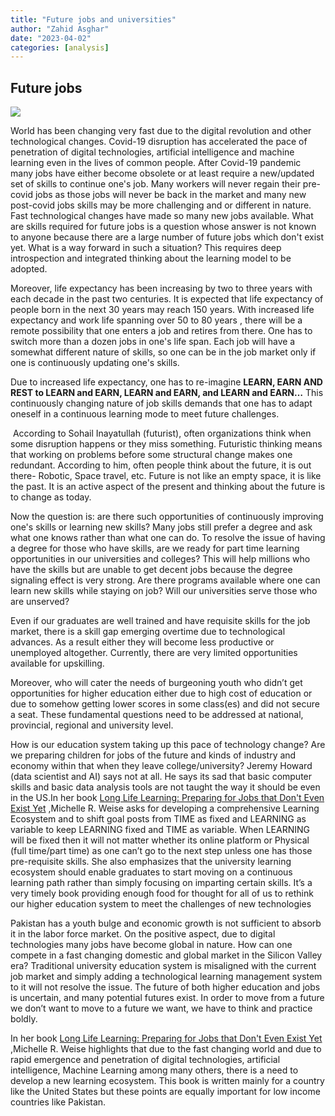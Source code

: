 ---
title: "Future jobs and universities"
author: "Zahid Asghar"
date: "2023-04-02"
categories: [analysis]
---

## Future jobs

![](https://assets.weforum.org/editor/BI-GUNUP8UTxTnl276P5WRBkjguZkFQRU5zI7tsx3ZM.png) 


World has been changing very fast due to the digital revolution and other technological changes. Covid-19 disruption has accelerated the pace of penetration of digital technologies, artificial intelligence and machine learning even in the lives of common people. After Covid-19 pandemic many jobs have either become obsolete or at least require a new/updated set of skills to continue one\'s job. Many workers will never regain their pre-covid jobs as those jobs will never be back in the market and many new post-covid jobs skills may be more challenging and or different in nature. Fast technological changes have made so many new jobs available. What are skills required for future jobs is a question whose answer is not known to anyone because there are a large number of future jobs which don\'t exist yet. What is a way forward in such a situation? This requires deep introspection and integrated thinking about the learning model to be adopted. 

Moreover, life expectancy has been increasing by two to three years with each decade in the past two centuries. It is expected that life expectancy of people born in the next 30 years may reach 150 years. With increased life expectancy and work life spanning over 50 to 80 years , there will be a remote possibility that one enters a job and retires from there. One has to switch more than a dozen jobs in one\'s life span. Each job will have a somewhat different nature of skills, so one can be in the job market only if one is continuously updating one\'s skills.

Due to increased life expectancy, one has to re-imagine **LEARN, EARN AND REST to LEARN and EARN, LEARN and EARN, and LEARN and EARN...** This continuously changing nature of job skills demands that one has to adapt oneself in a continuous learning mode to meet future challenges. 

 According to Sohail Inayatullah (futurist), often organizations think when some disruption happens or they miss something. Futuristic thinking means that working on problems before some structural change makes one redundant. According to him, often people think about the future, it is out there- Robotic, Space travel, etc. Future is not like an empty space, it is like the past. It is an active aspect of the present and thinking about the future is to change as today.

Now the question is: are there such opportunities of continuously improving one\'s skills or learning new skills? Many jobs still prefer a degree and ask what one knows rather than what one can do. To resolve the issue of having a degree for those who have skills, are we ready for part time learning opportunities in our universities and colleges? This will help millions who have the skills but are unable to get decent jobs because the degree signaling effect is very strong. Are there programs available where one can learn new skills while staying on job? Will our universities serve those who are unserved?

Even if our graduates are well trained and have requisite skills for the job market, there is a skill gap emerging overtime due to technological advances. As a result either they will become less productive or unemployed altogether. Currently, there are very limited opportunities available for upskilling.

Moreover, who will cater the needs of burgeoning youth who didn't get opportunities for higher education either due to high cost of education or due to somehow getting lower scores in some class(es) and did not secure a seat. These fundamental questions need to be addressed at national, provincial, regional and university level.

How is our education system taking up this pace of technology change? Are we preparing children for jobs of the future and kinds of industry and economy within that when they leave college/university? Jeremy Howard (data scientist and AI) says not at all. He says its sad that basic computer skills and basic data analysis tools are not taught the way it should be even in the US.In her book [Long Life Learning: Preparing for Jobs that Don\'t Even Exist Yet](https://www.wiley.com/en-sg/Long+Life+Learning:+Preparing+for+Jobs+that+Don't+Even+Exist+Yet-p-9781119597483) ,Michelle R. Weise asks for developing a comprehensive Learning Ecosystem and to shift goal posts from TIME as fixed and LEARNING as variable to keep LEARNING fixed and TIME as variable. When LEARNING will be fixed then it will not matter whether its online platform or Physical (full time/part time) as one can't go to the next step unless one has those pre-requisite skills. She also emphasizes that the university learning ecosystem should enable graduates to start moving on a continuous learning path rather than simply focusing on imparting certain skills. It's a very timely book providing enough food for thought for all of us to rethink our higher education system to meet the challenges of new technologies

Pakistan has a youth bulge and economic growth is not sufficient to absorb it in the labor force market. On the positive aspect, due to digital technologies many jobs have become global in nature. How can one compete in a fast changing domestic and global market in the Silicon Valley era? Traditional university education system is misaligned with the current job market and simply adding a technological learning management system to it will not resolve the issue. The future of both higher education and jobs is uncertain, and many potential futures exist. In order to move from a future we don't want to move to a future we want, we have to think and practice boldly.

In her book [Long Life Learning: Preparing for Jobs that Don\'t Even Exist Yet](https://www.wiley.com/en-sg/Long+Life+Learning:+Preparing+for+Jobs+that+Don't+Even+Exist+Yet-p-9781119597483) ,Michelle R. Weise highlights that due to the fast changing world and due to rapid emergence and penetration of digital technologies, artificial intelligence, Machine Learning among many others, there is a need to develop a new learning ecosystem. This book is written mainly for a country like the United States but these points are equally important for low income countries like Pakistan.

\

